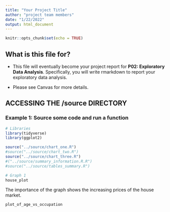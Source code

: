 ```yaml
---
title: "Your Project Title"
author: "project team members"
date: "1/22/2022"
output: html_document
---
```


```r
knitr::opts_chunk$set(echo = TRUE)
```

## What is this file for?

* This file will eventually become your project report for **P02: Exploratory Data Analysis**. Specifically, you will write rmarkdown to report your exploratory data analysis.

* Please see Canvas for more details.

## ACCESSING THE /source DIRECTORY
### Example 1: Source some code and run a function
```r
# Libraries
library(tidyverse)
library(ggplot2)
```


```r
source("../source/chart_one.R")
#source("../source/chart_two.R")
source("../source/chart_three.R")
#("../source/summary_information.R.R")
#source("../source/tables_summary.R")
```


```r
# Graph 1
house_plot
```


The importance of the graph shows the increasing prices of the house market. 

```r
plot_of_age_vs_occupation
```


